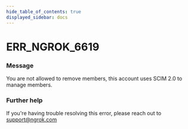 ```yaml
---
hide_table_of_contents: true
displayed_sidebar: docs
---
```



# ERR_NGROK_6619

### Message
You are not allowed to remove members, this account uses SCIM 2.0 to manage members.

<ErrorDetails error='err_ngrok_6619' />


### Further help
If you're having trouble resolving this error, please reach out to [support@ngrok.com](mailto:support@ngrok.com?subject=Help%20with%20ERR_NGROK_6619)

